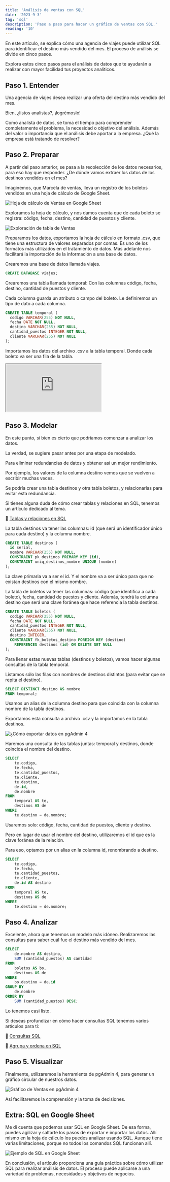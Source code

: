 ```yaml
---
title: 'Análisis de ventas con SQL'
date: '2023-9-3'
tag: 'sql'
description: 'Paso a paso para hacer un gráfico de ventas con SQL.'
reading: '10'
---
```


En este artículo, se explica cómo una agencia de viajes puede utilizar SQL para identificar el destino más vendido del mes. El proceso de análisis se divide en cinco pasos.

Explora estos cinco pasos para el análisis de datos que te ayudarán a realizar con mayor facilidad tus proyectos analíticos.

## Paso 1. Entender

Una agencia de viajes desea realizar una oferta del destino más vendido del mes.

Bien, ¿listos analistas?, ¡logrémoslo!

Como analista de datos, se toma el tiempo para comprender completamente el problema, la necesidad o objetivo del análisis. Además del valor o importancia que el análisis debe aportar a la empresa. ¿Qué la empresa está tratando de resolver?


## Paso 2. Preparar

A partir del paso anterior, se pasa a la recolección de los datos necesarios, para eso hay que responder. ¿De dónde vamos extraer los datos de los destinos vendidos en el mes?

Imaginemos, que Marcela de ventas, lleva un registro de los boletos vendidos en una hoja de cálculo de Google Sheet.

![Hoja de cálculo de Ventas en Google Sheet](https://tizanasoft.com/static/VENTAS_EN_GOOGLE_SHEET.png)

Exploramos la hoja de cálculo, y nos damos cuenta que de cada boleto se registra: código, fecha, destino, cantidad de puestos y cliente.

![Exploración de tabla de Ventas](https://tizanasoft.com/static/EXPLORAR_TABLA_DE_VENTAS.png)

Preparamos los datos, exportamos la hoja de cálculo en formato .csv, que tiene una estructura de valores separados por comas. Es uno de los formatos más utilizados en el tratamiento de datos. Más adelante nos facilitará la importación de la información a una base de datos.

Crearemos una base de datos llamada viajes.

```sql
CREATE DATABASE viajes;
```

Crearemos una tabla llamada temporal: Con las columnas código, fecha, destino, cantidad de puestos y cliente.

Cada columna guarda un atributo o campo del boleto. Le definiremos un tipo de dato a cada columna.

```sql
CREATE TABLE temporal (
  codigo VARCHAR(255) NOT NULL,
  fecha DATE NOT NULL,
  destino VARCHAR(255) NOT NULL,
  cantidad_puestos INTEGER NOT NULL,
  cliente VARCHAR(255) NOT NULL
);
```

Importamos los datos del archivo .csv a la tabla temporal. Donde cada boleto va ser una fila de la tabla.

<iframe className="video" src="https://tizanasoft.com/static/IMPORTAR_DATOS_EN_PG_ADMIN_4.mp4"></iframe>

## Paso 3. Modelar

En este punto, si bien es cierto que podríamos comenzar a analizar los datos.

La verdad, se sugiere pasar antes por una etapa de modelado.

Para eliminar redundancias de datos y obtener así un mejor rendimiento.

Por ejemplo, los valores de la columna destino vemos que se vuelven a escribir muchas veces.

Se podría crear una tabla destinos y otra tabla boletos, y relacionarlas para evitar esta redundancia.

Si tienes alguna duda de cómo crear tablas y relaciones en SQL, tenemos un artículo dedicado al tema.

🔗 [Tablas y relaciones en SQL](https://achique-luisdan.com/tablas-y-relaciones-en-sql)

La tabla destinos va tener las columnas: id (que será un identificador único para cada destino) y la columna nombre.

```sql
CREATE TABLE destinos (
  id serial,
  nombre VARCHAR(255) NOT NULL,
  CONSTRAINT pk_destinos PRIMARY KEY (id),
  CONSTRAINT uniq_destinos_nombre UNIQUE (nombre)
);
```
La clave primaria va a ser el id. Y el nombre va a ser único para que no existan destinos con el mismo nombre.

La tabla de boletos va tener las columnas: código (que identifica a cada boleto), fecha, cantidad de puestos y cliente.
Además, tendrá la columna destino que será una clave foránea que hace referencia la tabla destinos.

```sql
CREATE TABLE boletos (
  codigo VARCHAR(255) NOT NULL,
  fecha DATE NOT NULL,
  cantidad_puestos INTEGER NOT NULL,
  cliente VARCHAR(255) NOT NULL,
  destino INTEGER,
  CONSTRAINT fk_boletos_destino FOREIGN KEY (destino)
    REFERENCES destinos (id) ON DELETE SET NULL
);
```

Para llenar estas nuevas tablas (destinos y boletos), vamos hacer algunas consultas de la tabla temporal.

Listamos sólo las filas con nombres de destinos distintos (para evitar que se repita el destino).

```sql
SELECT DISTINCT destino AS nombre
FROM temporal;
```

Usamos un alias de la columna destino para que coincida con la columna nombre de la tabla destinos.

Exportamos esta consulta a archivo .csv y la importamos en la tabla destinos.

![¿Cómo exportar datos en pgAdmin 4](https://tizanasoft.com/static/EXPORTAR_EN_PG_ADMIN_4.png)

Haremos una consulta de las tablas juntas: temporal y destinos, donde coincida el nombre del destino.

```sql
SELECT
    te.codigo,
    te.fecha,
    te.cantidad_puestos,
    te.cliente,
    te.destino,
    de.id,
    de.nombre
FROM
    temporal AS te,
    destinos AS de
WHERE
    te.destino = de.nombre;
```

Usaremos solo: código, fecha, cantidad de puestos, cliente y destino.

Pero en lugar de usar el nombre del destino, utilizaremos el id que es la clave foránea de la relación.

Para eso, optamos por un alias en la columna id, renombrando a destino.

```sql
SELECT
    te.codigo,
    te.fecha,
    te.cantidad_puestos,
    te.cliente,
    de.id AS destino
FROM
    temporal AS te,
    destinos AS de
WHERE
    te.destino = de.nombre;
```

## Paso 4. Analizar

Excelente, ahora que tenemos un modelo más idóneo.
Realizaremos las consultas para saber cuál fue el destino más vendido del mes.

```sql
SELECT
    de.nombre AS destino,
    SUM (cantidad_puestos) AS cantidad
FROM
    boletos AS bo,
    destinos AS de
WHERE
    bo.destino = de.id
GROUP BY
    de.nombre
ORDER BY
    SUM (cantidad_puestos) DESC;
```

Lo tenemos casi listo.

Si deseas profundizar en cómo hacer consultas SQL tenemos varios artículos para tí:

🔗 [Consultas SQL](https://achique-luisdan.com/consultas-sql)

🔗 [Agrupa y ordena en SQL](https://achique-luisdan.com/agrupa-y-ordena-en-sql)

## Paso 5. Visualizar

Finalmente, utilizaremos la herramienta de pgAdmin 4, para generar un gráfico circular de nuestros datos.

![Gráfico de Ventas en pgAdmin 4](https://tizanasoft.com/static/GRAFICO_DE_VENTAS_DE_DESTINO.png)

Así facilitaremos la comprensión y la toma de decisiones.

## Extra: SQL en Google Sheet

Me di cuenta que podemos usar SQL en Google Sheet.
De esa forma, puedes agilizar y saltarte los pasos de exportar e importar los datos.
Allí mismo en la hoja de cálculo los puedes analizar usando SQL.
Aunque tiene varias limitaciones, porque no todos los comandos SQL funcionan allí.

![Ejemplo de SQL en Google Sheet](https://tizanasoft.com/static/SQL_EN_GOOGLE_SHEET.png)


En conclusión, el artículo proporciona una guía práctica sobre cómo utilizar SQL para realizar análisis de datos. El proceso puede aplicarse a una variedad de problemas, necesidades y objetivos de negocios.


